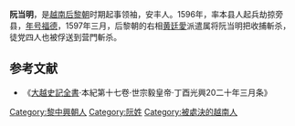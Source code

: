 '''阮当明'''{{BD||？|1597年||catIdx=R}}，是[[越南|越南]][[后黎朝|后黎朝]]时期起事领袖，安丰人。1596年，率本县人起兵劫掠旁县，[[年号|年号]][[福德|福德]]，1597年三月，后黎朝的右相[[黄廷愛|黄廷愛]]派遣属将阮当明把收捕斬杀，徒党四人也被俘送到营門斬杀。

==参考文献==
*《[[大越史記全書|大越史記全書]]·本紀第十七卷·世宗毅皇帝·丁酉光興20二十年三月条》
[[Category:黎中興朝人|Category:黎中興朝人]]
[[Category:阮姓|Category:阮姓]]
[[Category:被處決的越南人|Category:被處決的越南人]]